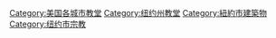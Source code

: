 [[Category:美国各城市教堂|Category:美国各城市教堂]]
[[Category:纽约州教堂|Category:纽约州教堂]]
[[Category:紐約市建築物|Category:紐約市建築物]]
[[Category:纽约市宗教|Category:纽约市宗教]]